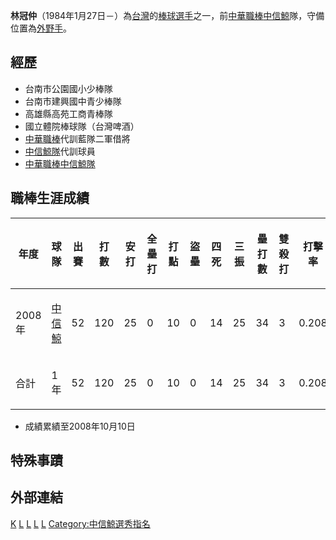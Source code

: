 {{blpsources|time=2022-05-12}}{{Infobox CPBL player|
bgcolor1=teal|
bgcolor2=gray|
textcolor1=#FFF200|
textcolor2=#FFF200|
name=林冠仲|
image=|
width=150|
position=中外野手|
team=中信鯨|
number=51|
bats=左|
throws=左|
debutdate=3月18日|
debutyear=2008年|
debutteam=中信鯨|
statyear=2008年10月10日|
stat1label=[[打擊率|打擊率]]|
stat1value=0.208|
stat2label=[[全壘打|全壘打]]|
stat2value=0|
stat3label=[[打點|打點]]|
stat3value=10|
teams=<nowiki></nowiki>
*[[中信鯨|中信鯨]]（2008年）
}}
'''林冠仲'''（1984年1月27日－）為[[台灣|台灣]]的[[棒球|棒球]][[選手|選手]]之一，前[[中華職棒|中華職棒]][[中信鯨|中信鯨]]隊，守備位置為[[外野手|外野手]]。
==經歷==
*台南市公園國小少棒隊
*台南市建興國中青少棒隊
*高雄縣高苑工商青棒隊
*國立體院棒球隊（台灣啤酒）
*[[中華職棒|中華職棒]]代訓藍隊二軍借將
*[[中信鯨隊|中信鯨隊]]代訓球員
*[[中華職棒|中華職棒]][[中信鯨隊|中信鯨隊]]
  
==職棒生涯成績==
{|Border=1 WIDTH=800PX
|- align=middle
!年度!!球隊!!出賽!!打數!!安打!!全壘打!!打點!!盜壘!!四死!!三振!!壘打數!!雙殺打!!打擊率
|- align="center"
|2008年||[[中信鯨|中信鯨]]||52||120||25||0||10||0||14||25||34||3||0.208
|- align=center style="color:black; background-color:yellow" 
!合計!!1年||52||120||25||0||10||0||14||25||34||3||0.208
|}
*成績累績至2008年10月10日
==特殊事蹟==
==外部連結==
{{台灣棒球維基館}}
[[Category:林姓|K]]
[[Category:在世人物|L]]
[[Category:1984年出生|L]]
[[Category:台灣棒球運動員|L]]
[[Category:中信鯨隊球員|L]]
[[Category:中信鯨選秀指名|Category:中信鯨選秀指名]]
{{Taiwan-sport-bio-stub}}